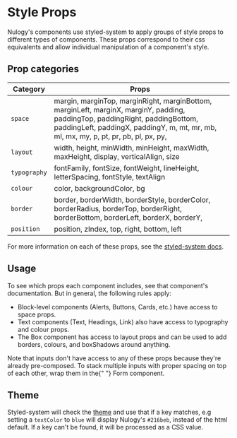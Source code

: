 
# Style Props

Nulogy's components use styled-system to apply groups of style props to different types of components. These props correspond to their css equivalents and allow individual manipulation of a component's style.

## Prop categories

| Category     | Props                                                                                                                                                                                                                |
| ------------ | -------------------------------------------------------------------------------------------------------------------------------------------------------------------------------------------------------------------- |
| `space`      | margin, marginTop, marginRight, marginBottom, marginLeft, marginX, marginY, padding, paddingTop, paddingRight, paddingBottom, paddingLeft, paddingX, paddingY, m, mt, mr, mb, ml, mx, my, p, pt, pr, pb, pl, px, py, |
| `layout`     | width, height, minWidth, minHeight, maxWidth, maxHeight, display, verticalAlign, size                                                                                                                                |
| `typography` | fontFamily, fontSize, fontWeight, lineHeight, letterSpacing, fontStyle, textAlign                                                                                                                                    |
| `colour`     | color, backgroundColor, bg                                                                                                                                                                                           |
| `border`     | border, borderWidth, borderStyle, borderColor, borderRadius, borderTop, borderRight, borderBottom, borderLeft, borderX, borderY,                                                                                     |
| `position`   | position, zIndex, top, right, bottom, left                                                                                                                                                                           |

For more information on each of these props, see the [styled-system docs](https://github.com/styled-system/styled-system/blob/master/docs/table.md).

## Usage

To see which props each component includes, see that component's documentation. But in general, the following rules apply:

- Block-level components (Alerts, Buttons, Cards, etc.) have access to space props.
- Text components (Text, Headings, Link) also have access to typography and colour props.
- The Box component has access to layout props and can be used to add borders, colours, and boxShadows around anything.

<Alert>
  Note that inputs don't have access to any of these props because they're
  already pre-composed. To stack multiple inputs with proper spacing on top of
  each other, wrap them in the{" "}
  <Link href="https://nulogy.design/components/form">Form</Link> component.
</Alert>

## Theme

Styled-system will check the [theme](/theme) and use that if a key matches, e.g setting a `textColor` to `blue` will display Nulogy's `#216beb`, instead of the html default. If a key can't be found, it will be processed as a CSS value.
